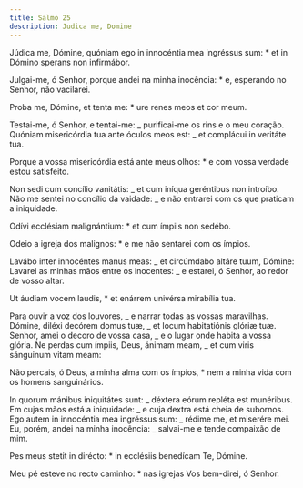 ```yaml
---
title: Salmo 25
description: Judica me, Domine
---
```


<div class="side-by-side not-content">

Júdica me, Dómine, quóniam ego in innocéntia mea ingréssus sum: \* et in Dómino sperans non infirmábor.

Julgai-me, ó Senhor, porque andei na minha inocência: \* e, esperando no Senhor, não vacilarei.

Proba me, Dómine, et tenta me: \* ure renes meos et cor meum.

Testai-me, ó Senhor, e tentai-me: _ purificai-me os rins e o meu coração. Quóniam misericórdia tua ante óculos meos est: _ et complácui in veritáte tua.

Porque a vossa misericórdia está ante meus olhos: \* e com vossa verdade estou satisfeito.

Non sedi cum concílio vanitátis: _ et cum iníqua geréntibus non introíbo. Não me sentei no concílio da vaidade: _ e não entrarei com os que praticam a iniquidade.

Odívi ecclésiam malignántium: \* et cum ímpiis non sedébo.

Odeio a igreja dos malignos: \* e me não sentarei com os ímpios.

Lavábo inter innocéntes manus meas: _ et circúmdabo altáre tuum, Dómine: Lavarei as minhas mãos entre os inocentes: _ e estarei, ó Senhor, ao redor de vosso altar.

Ut áudiam vocem laudis, \* et enárrem univérsa mirabília tua.

Para ouvir a voz dos louvores, _ e narrar todas as vossas maravilhas. Dómine, diléxi decórem domus tuæ, _ et locum habitatiónis glóriæ tuæ. Senhor, amei o decoro de vossa casa, _ e o lugar onde habita a vossa glória. Ne perdas cum ímpiis, Deus, ánimam meam, _ et cum viris sánguinum vitam meam:

Não percais, ó Deus, a minha alma com os ímpios, \* nem a minha vida com os homens sanguinários.

In quorum mánibus iniquitátes sunt: _ déxtera eórum repléta est munéribus. Em cujas mãos está a iniquidade: _ e cuja dextra está cheia de subornos. Ego autem in innocéntia mea ingréssus sum: _ rédime me, et miserére mei. Eu, porém, andei na minha inocência: _ salvai-me e tende compaixão de mim.

Pes meus stetit in dirécto: \* in ecclésiis benedícam Te, Dómine.

Meu pé esteve no recto caminho: \* nas igrejas Vos bem-direi, ó Senhor.

</div>
